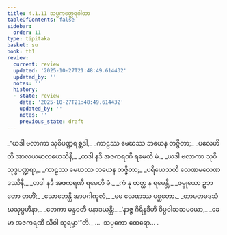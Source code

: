 ```yaml
---
title: 4.1.11 သပ္ပကတ္ထေရဂါထာ
tableOfContents: false
sidebar:
  order: 11
type: tipitaka
basket: su
book: th1
review:
  current: review
  updated: '2025-10-27T21:48:49.614432'
  updated_by: ''
  notes: ''
  history:
  - state: review
    date: '2025-10-27T21:48:49.614432'
    updated_by: ''
    notes: ''
    previous_state: draft
---
```



<ReviewStatus review={frontmatter.review} showDetails={true} />

<HypothesisAnnotation frontmatter={frontmatter} />

<DynamicBreadcrumb />

<Division number="307" book="th1" e="ch" v="19" p="273">

<Paragraph number="553" type="verses" book="th1">
_“ယဒါ ဗလာကာ သုစိပဏ္ဍရစ္ဆဒါ,_  
_ကာဠဿ မေဃဿ ဘယေန တဇ္ဇိတာ;_  
_ပလေဟိတိ အာလယမာလယေသိနီ,_  
_တဒါ နဒီ အဇကရဏီ ရမေတိ မံ._  

</Paragraph>

</Division>
<Division number="308" book="th1" e="ch" v="19" p="273">

<Paragraph number="554" type="verses" book="th1">
_ယဒါ ဗလာကာ သုဝိသုဒ္ဓပဏ္ဍရာ,_  
_ကာဠဿ မေဃဿ ဘယေန တဇ္ဇိတာ;_  
_ပရိယေသတိ လေဏမလေဏဒဿိနီ,_  
_တဒါ နဒီ အဇကရဏီ ရမေတိ မံ._  

</Paragraph>

</Division>
<Division number="309" book="th1" e="ch" v="19" p="273">

<Paragraph number="555" type="verses" book="th1">
_ကံ နု တတ္ထ န ရမေန္တိ,_  
_ဇမ္ဗုယော ဥဘတော တဟိံ;_  
_သောဘေန္တိ အာပဂါကူလံ,_  
_မမ လေဏဿ ပစ္ဆတော._  

</Paragraph>

</Division>
<Division number="310" book="th1" e="ch" v="19" p="273">

<Paragraph number="556" type="verses" book="th1">
_တာမတမဒသံဃသုပ္ပဟီနာ,_  
_ဘေကာ မန္ဒဝတီ ပနာဒယန္တိ;_  
_‘နာဇ္ဇ ဂိရိနဒီဟိ ဝိပ္ပဝါသသမယော,_  
_ခေမာ အဇကရဏီ သိဝါ သုရမ္မာ’”တိ._  


</Paragraph>
</Division>

<Paragraph number="557" type="center" book="th1">
…  သပ္ပကော ထေရော… .
</Paragraph>